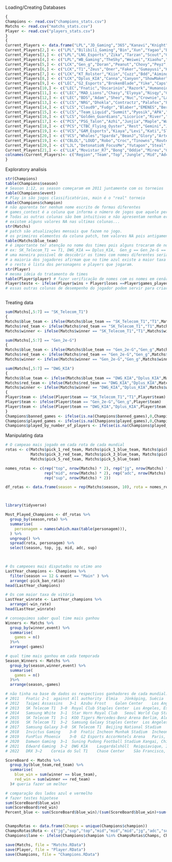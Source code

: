 Loading/Creating Databases
```r
{
Champions <- read.csv("champions_stats.csv")
Matchs <- read.csv("matchs_stats.csv")
Player <- read.csv("players_stats.csv")
}
{
Current_Players <- data.frame("LPL","JD_Gaming","365","Kanavi","Knight","Ruler","Missing")
Current_Players[2,] <- c("LPL","Bilibili_Gaming","Bin","Xun","Yagao","Elk","ON")
Current_Players[3,] <- c("LPL","LNG_Esports","Zika","Tarzan","Scout","Gala","Hang")
Current_Players[4,] <- c("LPL","WB_Gaming","TheShy","Weiwei","Xiaohu","Light","Crisp")
Current_Players[5,] <- c("LCK","Gen_g","Doran","Peanut","Chovy","Peyz","Delight")
Current_Players[6,] <- c("LCK","T1","Zeus","Oner","Faker","Gumayusi","Keria") #They were previously known as sktt1.
Current_Players[7,] <- c("LCK","KT_Rolster","Kiin","Cuzz","Bdd","Aiming","Lehends")
Current_Players[8,] <- c("LCK","Dplus_KIA","Canna","Canyon","ShowMaker","Deft","Kellin") #They were previously known as DAMWON Gaming and DWG KIA.
Current_Players[9,] <- c("LEC","G2_Esports","BrokenBlade","Yike","Caps","Hans Sama","Mikyx") 
Current_Players[10,] <- c("LEC","Fnatic","Oscarinin","Razork","Humanoid","Noah","Trymbi")
Current_Players[11,] <- c("LEC","MAD_Lions","Chasy","Elyoya","Nisqy","Carzzy","Hylissang") 
Current_Players[12,] <- c("LEC","BDS","Adam","Sheo","Nuc","Crownie","Labrov") 
Current_Players[13,] <- c("LCS","NRG","Dhokla","Contractz","Palafox","FBI","Ignar")
Current_Players[14,] <- c("LCS","Cloud9","Fudgr","Blaber","EMENES","Berserker","Zven")
Current_Players[15,] <- c("LCS","Team_Liquid","Summit","Pyosik","APA","Yeon","CoreJJ") 
Current_Players[16,] <- c("LCS","Golden_Guardians","Licorice","River","Gori","Sitxxay","Huhi")
Current_Players[17,] <- c("PCS","PSG_Talon","Azhi","Junjia","Maple","Wako","Woody")
Current_Players[18,] <- c("PCS","CTBC_Flying_Oyster","Rest","Gemini","JimieN","Shunn","ShiauC") 
Current_Players[19,] <- c("VCS","GAM_Esports","Kiaya","Levi","Kati","Slayder","Palette")
Current_Players[20,] <- c("VCS","Whales","Sparda","BeanJ","Glory","Artemis","Bie")
Current_Players[19,] <- c("CBLOL","LOUD","Robo","Croc","Tinowns","Route","Ceos")
Current_Players[20,] <- c("LJL","DetonatioN_FocusMe","Yutapon","Steal","Aria","Milan","Harp")
Current_Players[21,] <- c("LLA","Movistar_R7","Bong","Oddie","Mireu","Ceo","Lyonz")
colnames(Current_Players)<- c("Region","Team","Top","Jungle","Mid","Adc","Supporte")
}

```

Exploratory analisis
```r
str(Champions)
table(Champions$season)
# Season 1:12, as season começaram em 2011 juntamente com os torneios
table(Champions$event)
# Play in são jogos classificatórios, main é o "real" torneio
table(Champions$champion)
# não aparenta ter nenhum nome escrito de formas diferentes
# games_contest é a coluna que informa o número de jogos que aquele personagem foi banido/usado em jogo
# Todas as outras colunas são bem intuitivas e não apresentam nenhum erro
# existem alguns valores NA nas ultimas colunas...
str(Matchs)
# patch são atualizações mensais que fazem no jogo.
# os primeiros elementos da coluna patch, tem valores NA pois antigamente não faziam essas atualizações no jogo.
table(Matchs$blue_team)
# é importante ter atenção no nome dos times pois alguns trocaram de nome, mas represantam a mesma coisa;
# ex: SK_Telecom_T1 == T1, DWG_KIA == Dplus_KIA,  Gen_g == Gen_2e-G == KSV eSports e etc...
# uma maneira possível de descobrir os times com nomes diferentes seria comparar com os times que estão competindo atualmente para ver se tem algum nome diferente
# a maioria dos jogadores afirmam que no time azul existe a maior taxa de vitória, seria legal analisar isso.
# o resto é lista dos personagens e players que jogaram.
str(Player)
# mesma ideia do tratamento de times
table(Player$player) # fazer verificação de nomes com os nomes em cenário atual
Player$teste <- ifelse(Player$wins + Player$loses ==Player$games_played,0,1) # teste para verificar se tinha alguma quantidade errada de jogos/vitorias/derrotas.
# essas outras colunas de desempenho do jogador podem servir para criarmos uma métrica de avaliação para os jogadores.



```
Treating data
```r
sum(Matchs[,5:7] == "SK_Telecom_T1")
{
Matchs$blue_team <- ifelse(Matchs$blue_team == "SK_Telecom_T1","T1",Matchs$blue_team)
Matchs$red_team <- ifelse(Matchs$red_team == "SK_Telecom_T1","T1",Matchs$red_team)
Matchs$winner <- ifelse(Matchs$winner == "SK_Telecom_T1","T1",Matchs$winner)}

sum(Matchs[,5:7] == "Gen_2e-G")
{
Matchs$blue_team <- ifelse(Matchs$blue_team == "Gen_2e-G","Gen_g",Matchs$blue_team)
Matchs$red_team <- ifelse(Matchs$red_team == "Gen_2e-G","Gen_g",Matchs$red_team)
Matchs$winner <- ifelse(Matchs$winner == "Gen_2e-G","Gen_g",Matchs$winner)}

sum(Matchs[,5:7] == "DWG_KIA")
{
Matchs$blue_team <- ifelse(Matchs$blue_team == "DWG_KIA","Dplus_KIA",Matchs$blue_team)
Matchs$red_team <- ifelse(Matchs$red_team == "DWG_KIA","Dplus_KIA",Matchs$red_team)
Matchs$winner <- ifelse(Matchs$winner == "DWG_KIA","Dplus_KIA",Matchs$winner)}
{
Player$team <- ifelse(Player$team == "SK_Telecom_T1","T1",Player$team)
Player$team <- ifelse(Player$team == "Gen_2e-G","Gen_g",Player$team)
Player$team <- ifelse(Player$team == "DWG_KIA","Dplus_KIA",Player$team)
}
Champions$banned_games <- ifelse(is.na(Champions$banned_games),0,Champions$banned_games)
Champions$played_games <- ifelse(is.na(Champions$played_games),0,Champions$played_games)
Champions$played_by_number_of_players <- ifelse(is.na(Champions$played_by_number_of_players),0,Champions$played_by_number_of_players)
```


Manipulating data

```r
# O campeao mais jogado em cada rota de cada mundial
rotas <- c(Matchs$pick_1_red_team, Matchs$pick_1_blue_team, Matchs$pick_2_red_team, Matchs$pick_2_blue_team,
           Matchs$pick_3_red_team, Matchs$pick_3_blue_team, Matchs$pick_4_red_team, Matchs$pick_4_blue_team,
           Matchs$pick_5_red_team, Matchs$pick_5_blue_team)

nomes_rotas <- c(rep("top", nrow(Matchs) * 2), rep("jg", nrow(Matchs) * 2),
                 rep("mid", nrow(Matchs) * 2), rep("adc", nrow(Matchs) * 2),
                 rep("sup", nrow(Matchs) * 2))

df_rotas <- data.frame(season = rep(Matchs$season, 10), rota = nomes_rotas, personagem = rotas)



library(tidyverse)

Most_Played_Champions <- df_rotas %>%
  group_by(season,rota) %>%
  summarise(
    personagem = names(which.max(table(personagem))),
  ) %>%
  ungroup() %>%
  spread(rota, personagem) %>%
  select(season, top, jg, mid, adc, sup)
  


# Os campeoes mais disputados no utimo ano
LastYear_champions <- Champions %>%
  filter(season == 12 & event == "Main" ) %>%
  arrange(-pick_ban_ratio)
head(LastYear_champions)

# Os com maior taxa de vitória
LastYear_winrate <- LastYear_champions %>%
  arrange(-win_rate)
head(LastYear_winrate)

# conseguimos saber qual time mais ganhou
Winners <- Matchs %>%
  group_by(winner,event) %>%
  summarise(
    games = n()
  )%>%
  arrange(-games)

# qual time mais ganhou em cada temporada
Season_Winners <- Matchs %>%
  group_by(season,winner,event) %>%
  summarise(
    games = n()
  )%>%
  arrange(season,-games)

# não tinha na base de dados os respectivos ganhadores de cada mundial.
# 2011	 Fnatic	2–1	 against All authority	Elmia	Jönköping, Suécia
# 2012	 Taipei Assassins	3–1	 Azubu Frost	Galen Center	Los Angeles, Estados Unidos
# 2013	 SK Telecom T1	3–0	 Royal Club	Staples Center	Los Angeles, Estados Unidos
# 2014	 Samsung White	3–1	 Star Horn Royal Club	Seoul World Cup Stadium	Seul, Coreia do Sul
# 2015	 SK Telecom T1	3–1	 KOO Tigers	Mercedes-Benz Arena	Berlim, Alemanha
# 2016	 SK Telecom T1	3–2	 Samsung Galaxy	Staples Center	Los Angeles, Estados Unidos
# 2017	 Samsung Galaxy	3–0	 SK Telecom T1	Beijing National Stadium	Pequim, China
# 2018	 Invictus Gaming	3–0	 Fnatic	Incheon Munhak Stadium	Incheon, Coreia do Sul
# 2019	 FunPlus Phoenix	3–0	 G2 Esports	AccorHotels Arena	Paris, França
# 2020	 Damwon Gaming	3–1	 Suning	Pudong Football Stadium	Xangai, China
# 2021	 Edward Gaming	3–2	 DWG KIA	Laugardalshöll	Reiquiavique, Islândia
# 2022	 DRX 3–2	Coreia do Sul T1	Chase Center	São Francisco, Estados Unidos

ScoreBoard <- Matchs %>%
  group_by(blue_team,red_team) %>%
  summarise(
    blue_win = sum(winner == blue_team),
    red_win = sum(winner == red_team)
  )# queria fazer um melhor

# comparação dos lados azul e vermelho
# fazer testes hipotese
sum(ScoreBoard$blue_win)
sum(ScoreBoard$red_win)
Percent_blue <- sum(ScoreBoard$blue_win)/(sum(ScoreBoard$blue_win)+sum(ScoreBoard$red_win))


ChampsRotas <- data.frame(Champs = unique(Champions$champion))
ChampsRotas$Rota <- c("jg","sup","top","mid","mid","mid","jg","adc","sup","adc","jg","sup","jg","mid","jg","mid","sup","mid","jg","mid","adc","sup","jg","jg","top","sup","mid","top","top","adc","top","adc","top","top","jg","top","top","top","sup","top","top","mid","mid","top","jg","top","adc","top","top","mid","top","jg","adc","jg","top","top","jg","sup","top","sup","jg","top","mid","jg","sup","sup","mid","mid","mid","adc","jg","top","mid","adc","top","adc","mid","jg","sup","top","mid","top","jg","jg","adc","top", "mid","jg","top","sup","mid","top","top","mid","top","jg","sup","mid","jg","adc","jg","mid","sup","adc","mid","mid","top","top","jg","adc","mid","sup","top","top","mid","mid","mid","sup","sup","adc","mid","jg","top","jg","sup","adc","mid","top","jg","jg","adc","top","mid","mid","sup","mid","mid","sup","mid","top","mid","jg","top","sup","jg","adc","top","mid","sup","top","sup","jg","mid","jg","sup","adc","adc")
Champions$lane <- ifelse(Champions$champion %in% ChampsRotas$Champs, ChampsRotas$Rota[match(Champions$champion, ChampsRotas$Champs)], NA)

save(Matchs, file = "Matchs.RData")
save(Player, file = "Player.RData")
save(Champions, file = "Champions.RData")
```

